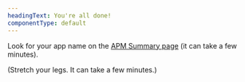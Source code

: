 ```yaml
---
headingText: You're all done!
componentType: default
---
```


Look for your app name on the [APM Summary page](https://one.newrelic.com/nr1-core?filters=%28domain%20IN%20%28%27APM%27%2C%20%27EXT%27%29%20AND%20type%20IN%20%28%27APPLICATION%27%2C%20%27SERVICE%27%29%29&state=f1dfd001-1723-431e-5412-33488d36fce8) (it can take a few minutes). 

(Stretch your legs. It can take a few minutes.)
